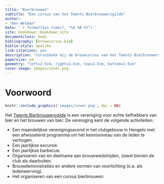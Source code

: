 ```yaml
--- 
title: "Bierbrouwen"
subtitle: "Een cursus van het Twents Bierbrouwersgilde"
author:
- "Ben Welman"
date: '`r format(Sys.time(), "%d %B %Y")`'
site: bookdown::bookdown_site
documentclass: book
bibliography: [brouwcursus.bib]
biblio-style: apalike
link-citations: yes
description: "Cursusboek bij de brouwcursus van het Twents Bierbrouwersgilde."
papersize: a4
geometry: "left=2.5cm, right=2.5cm, top=2.5cm, bottom=2.5cm"
cover-image: images/cover.png
---
```


# Voorwoord {-}

```r
knitr::include_graphics('images/cover.png', dpi = NA)
```

Het [Twents Bierbrouwersgilde](https://www.twents-bierbrouwersgilde.nl/) is een vereniging voor echte liefhebbers van bier en het brouwen van bier. De vereniging kent de volgende activiteiten:

-  Een maandelijkse verenigingsavond in het clubgebouw in Hengelo met een afwisselend programma om het kennisniveau van de leden te verhogen.
-  Een jaarlijkse excursie.
-  Een jaarlijkse barbecue.
-  Organiseren van en deelname aan brouwwedstrijden, zowel binnen de club als daarbuiten.
-  Brouwdemonstraties en andere vormen van voorlichting (o.a. als ledenwerving).
-  Het organiseren van een cursus bierbrouwen.

